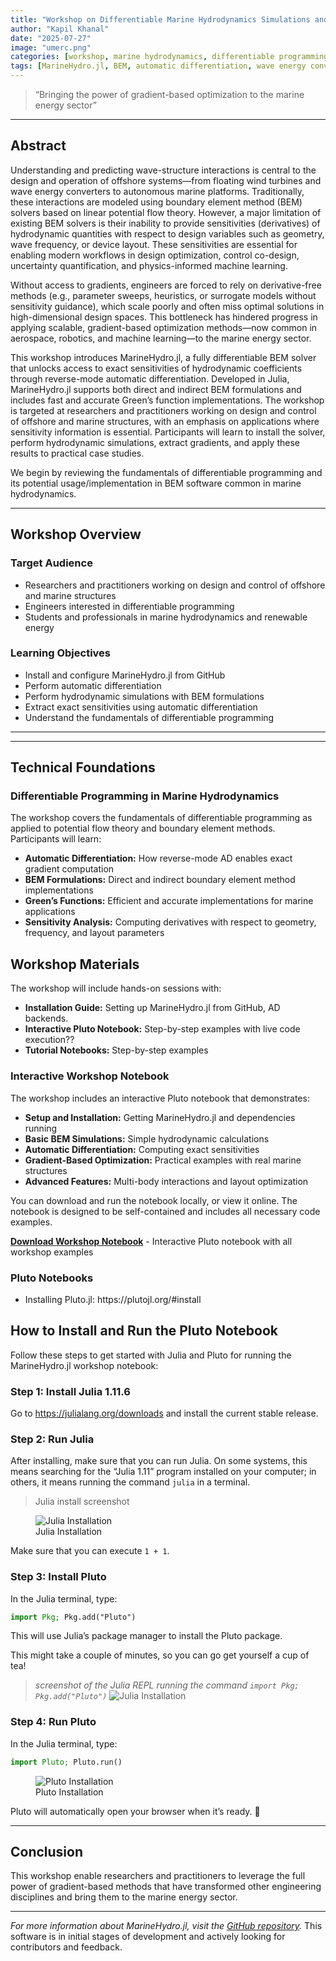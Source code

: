 ```yaml
---
title: "Workshop on Differentiable Marine Hydrodynamics Simulations and its Applications using MarineHydro.jl"
author: "Kapil Khanal"
date: "2025-07-27"
image: "umerc.png"
categories: [workshop, marine hydrodynamics, differentiable programming, optimization]
tags: [MarineHydro.jl, BEM, automatic differentiation, wave energy converters, surrogate modeling, layout optimization]
---
```


> "Bringing the power of gradient-based optimization to the marine energy sector"

---

## Abstract

Understanding and predicting wave-structure interactions is central to the design and operation of offshore systems—from floating wind turbines and wave energy converters to autonomous marine platforms. Traditionally, these interactions are modeled using boundary element method (BEM) solvers based on linear potential flow theory. However, a major limitation of existing BEM solvers is their inability to provide sensitivities (derivatives) of hydrodynamic quantities with respect to design variables such as geometry, wave frequency, or device layout. These sensitivities are essential for enabling modern workflows in design optimization, control co-design, uncertainty quantification, and physics-informed machine learning.

Without access to gradients, engineers are forced to rely on derivative-free methods (e.g., parameter sweeps, heuristics, or surrogate models without sensitivity guidance), which scale poorly and often miss optimal solutions in high-dimensional design spaces. This bottleneck has hindered progress in applying scalable, gradient-based optimization methods—now common in aerospace, robotics, and machine learning—to the marine energy sector.

This workshop introduces MarineHydro.jl, a fully differentiable BEM solver that unlocks access to exact sensitivities of hydrodynamic coefficients through reverse-mode automatic differentiation. Developed in Julia, MarineHydro.jl supports both direct and indirect BEM formulations and includes fast and accurate Green's function implementations. The workshop is targeted at researchers and practitioners working on design and control of offshore and marine structures, with an emphasis on applications where sensitivity information is essential. Participants will learn to install the solver, perform hydrodynamic simulations, extract gradients, and apply these results to practical case studies.

We begin by reviewing the fundamentals of differentiable programming and its potential usage/implementation in BEM software common in marine hydrodynamics. 

---

## Workshop Overview

### Target Audience
- Researchers and practitioners working on design and control of offshore and marine structures
- Engineers interested in differentiable programming 
- Students and professionals in marine hydrodynamics and renewable energy

### Learning Objectives
- Install and configure MarineHydro.jl from GitHub
- Perform automatic differentiation
- Perform hydrodynamic simulations with BEM formulations
- Extract exact sensitivities using automatic differentiation
- Understand the fundamentals of differentiable programming 

---



---

## Technical Foundations

### Differentiable Programming in Marine Hydrodynamics

The workshop covers the fundamentals of differentiable programming as applied to potential flow theory and boundary element methods. Participants will learn:

- **Automatic Differentiation:** How reverse-mode AD enables exact gradient computation
- **BEM Formulations:** Direct and indirect boundary element method implementations
- **Green's Functions:** Efficient and accurate implementations for marine applications
- **Sensitivity Analysis:** Computing derivatives with respect to geometry, frequency, and layout parameters



## Workshop Materials

The workshop will include hands-on sessions with:

- **Installation Guide:** Setting up MarineHydro.jl from GitHub, AD backends.
- **Interactive Pluto Notebook:** Step-by-step examples with live code execution??
- **Tutorial Notebooks:** Step-by-step examples

### Interactive Workshop Notebook

The workshop includes an interactive Pluto notebook that demonstrates:

- **Setup and Installation:** Getting MarineHydro.jl and dependencies running
- **Basic BEM Simulations:** Simple hydrodynamic calculations
- **Automatic Differentiation:** Computing exact sensitivities
- **Gradient-Based Optimization:** Practical examples with real marine structures
- **Advanced Features:** Multi-body interactions and layout optimization

You can download and run the notebook locally, or view it online. The notebook is designed to be self-contained and includes all necessary code examples.

**[Download Workshop Notebook](notebooks/umerc_workshop.jl)** - Interactive Pluto notebook with all workshop examples

### Pluto Notebooks

- Installing Pluto.jl: https://plutojl.org/#install

## How to Install and Run the Pluto Notebook

Follow these steps to get started with Julia and Pluto for running the MarineHydro.jl workshop notebook:

### Step 1: Install Julia 1.11.6
Go to [https://julialang.org/downloads](https://julialang.org/downloads) and install the current stable release.

### Step 2: Run Julia
After installing, make sure that you can run Julia. On some systems, this means searching for the "Julia 1.11" program installed on your computer; in others, it means running the command `julia` in a terminal.

> Julia install screenshot

![Julia Installation](julia.png)

Make sure that you can execute `1 + 1`.


### Step 3: Install Pluto
In the Julia terminal, type:

```julia
import Pkg; Pkg.add("Pluto")
```

This will use Julia's package manager to install the Pluto package.

This might take a couple of minutes, so you can go get yourself a cup of tea!

> _screenshot of the Julia REPL running the command `import Pkg; Pkg.add("Pluto")`_
![Julia Installation](pluto_install.png)

### Step 4: Run Pluto
In the Julia terminal, type:

```julia
import Pluto; Pluto.run()
```
![Pluto Installation](pluto_run.png)

Pluto will automatically open your browser when it's ready. 🎉

---

## Conclusion

This workshop enable researchers and practitioners to leverage the full power of gradient-based methods that have transformed other engineering disciplines and bring them to the marine energy sector.


---

*For more information about MarineHydro.jl, visit the [GitHub repository](https://github.com/symbiotic-engineering/MarineHydro.jl).* This software is in initial stages of development and actively looking for contributors and feedback.